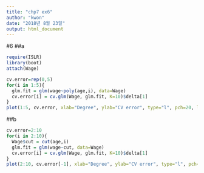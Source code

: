 ```yaml
---
title: "chp7 ex6"
author: "kwon"
date: "2018년 8월 23일"
output: html_document
---
```


#6
##a
```r
require(ISLR)
library(boot)
attach(Wage)

cv.error=rep(0,5)
for(i in 1:5){
  glm.fit = glm(wage~poly(age,i), data=Wage)
  cv.error[i] = cv.glm(Wage, glm.fit, K=10)$delta[1]
}
plot(1:5, cv.error, xlab="Degree", ylab="CV error", type="l", pch=20, lwd=2, ylim=c(1590, 1700))

```

##b
```r
cv.error=2:10
for(i in 2:10){
  Wage$cut = cut(age,i)
  glm.fit = glm(wage~cut, data=Wage)
  cv.error[i] = cv.glm(Wage, glm.fit, K=10)$delta[1]
}
plot(2:10, cv.error[-1], xlab="Degree", ylab="CV error", type="l", pch=20, lwd=2)
```































